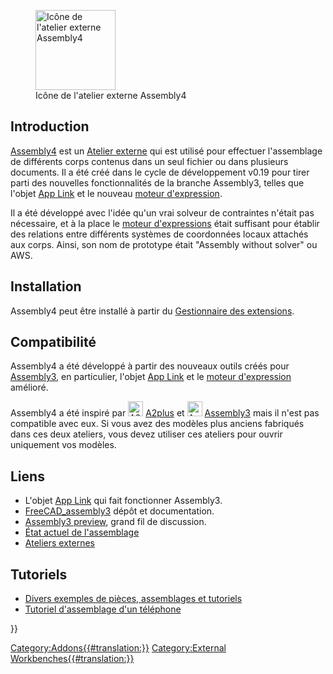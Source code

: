 <languages/>

[[Image:Assembly4_workbench_icon.svg|thumb|128px|Icône de l'atelier externe Assembly4]]

== Introduction ==

{{TOCright}}

[[Assembly4_Workbench/fr|Assembly4]] est un [[external_workbenches/fr|Atelier externe]] qui est utilisé pour effectuer l'assemblage de différents corps contenus dans un seul fichier ou dans plusieurs documents. Il a été créé dans le cycle de développement v0.19 pour tirer parti des nouvelles fonctionnalités de la branche Assembly3, telles que l'objet [[App_Link/fr|App Link]] et le nouveau [[expressions/fr|moteur d'expression]].

Il a été développé avec l'idée qu'un vrai solveur de contraintes n'était pas nécessaire, et à la place le [[expressions/fr|moteur d'expressions]] était suffisant pour établir des relations entre différents systèmes de coordonnées locaux attachés aux corps. Ainsi, son nom de prototype était "Assembly without solver" ou AWS.

<span id="Installation"></span>
== Installation ==

Assembly4 peut être installé à partir du [[Std_AddonMgr/fr|Gestionnaire des extensions]].

<span id="Compatibility"></span>
== Compatibilité ==

Assembly4 a été développé à partir des nouveaux outils créés pour [[Assembly3_Workbench/fr|Assembly3]], en particulier, l'objet [[App_Link/fr|App Link]] et le [[expressions/fr|moteur d'expression]] amélioré.


Assembly4 a été inspiré par [[File:A2p_workbench.svg|24px]] [[A2plus_Workbench/fr|A2plus]] et [[File:Assembly3_workbench_icon.svg|24px]] [[Assembly3_Workbench/fr|Assembly3]] mais il n'est pas compatible avec eux. Si vous avez des modèles plus anciens fabriqués dans ces deux ateliers, vous devez utiliser ces ateliers pour ouvrir uniquement vos modèles.

<span id="Links"></span>
== Liens ==

<div class="mw-translate-fuzzy">
* L'objet [[App_Link/fr|App Link]] qui fait fonctionner Assembly3.
* [https://github.com/realthunder/FreeCAD_assembly3 FreeCAD_assembly3] dépôt et documentation.
* [https://forum.freecadweb.org/viewtopic.php?f=20&t=25712 Assembly3 preview], grand fil de discussion.
* [https://forum.freecadweb.org/viewtopic.php?f=20&t=34583 État actuel de l'assemblage]
* [[External_workbenches/fr|Ateliers externes]]
</div>

<span id="Tutorials"></span>
== Tutoriels ==

* [https://github.com/Zolko-123/FreeCAD_Examples Divers exemples de pièces, assemblages et tutoriels]
* [https://github.com/thermalling/FreeCADAsm4_TutorialSubassembly/ Tutoriel d'assemblage d'un téléphone]

{{Userdocnavi{{#translation:}}}}
[[Category:Addons{{#translation:}}]]
[[Category:External Workbenches{{#translation:}}]]